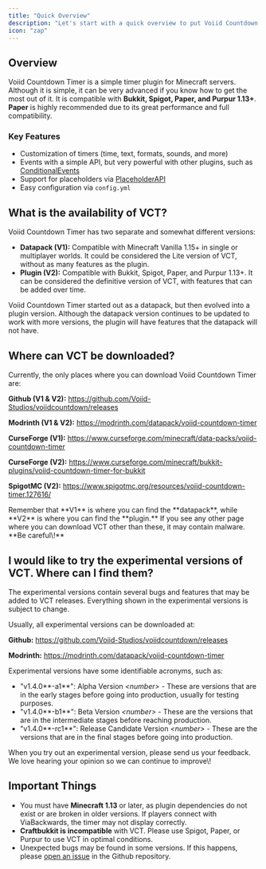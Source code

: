 ```yaml
---
title: "Quick Overview"
description: "Let's start with a quick overview to put Voiid Countdown Timer into context."
icon: "zap"
---
```


## Overview

Voiid Countdown Timer is a simple timer plugin for Minecraft servers. Although it is simple, it can be very advanced if you know how to get the most out of it. It is compatible with **Bukkit, Spigot, Paper, and Purpur 1.13\+**. **Paper** is highly recommended due to its great performance and full compatibility.

### Key Features

- Customization of timers (time, text, formats, sounds, and more)
- Events with a simple API, but very powerful with other plugins, such as [ConditionalEvents](https://www.spigotmc.org/resources/conditionalevents-custom-actions-for-specific-events-1-8-1-21-8.82271/)
- Support for placeholders via [PlaceholderAPI](https://www.spigotmc.org/resources/placeholderapi.6245/)
- Easy configuration via `config.yml`

## What is the availability of VCT?

Voiid Countdown Timer has two separate and somewhat different versions:

- **Datapack (V1):** Compatible with Minecraft Vanilla 1.15\+ in single or multiplayer worlds. It could be considered the Lite version of VCT, without as many features as the plugin.
- **Plugin (V2):** Compatible with Bukkit, Spigot, Paper, and Purpur 1.13\+. It can be considered the definitive version of VCT, with features that can be added over time.

Voiid Countdown Timer started out as a datapack, but then evolved into a plugin version. Although the datapack version continues to be updated to work with more versions, the plugin will have features that the datapack will not have.

## Where can VCT be downloaded?

Currently, the only places where you can download Voiid Countdown Timer are:

**Github (V1 & V2):** https://github.com/Voiid-Studios/voiidcountdown/releases

**Modrinth (V1 & V2):** https://modrinth.com/datapack/voiid-countdown-timer

**CurseForge (V1):** https://www.curseforge.com/minecraft/data-packs/voiid-countdown-timer

**CurseForge (V2):** https://www.curseforge.com/minecraft/bukkit-plugins/voiid-countdown-timer-for-bukkit

**SpigotMC (V2):** https://www.spigotmc.org/resources/voiid-countdown-timer.127616/

<Info>
  Remember that **V1** is where you can find the **datapack**, while **V2** is where you can find the **plugin.**
</Info>

<Danger>
  If you see any other page where you can download VCT other than these, it may contain malware. **Be careful\!**
</Danger>

## I would like to try the experimental versions of VCT. Where can I find them?

<Note>
  The experimental versions contain several bugs and features that may be added to VCT releases. Everything shown in the experimental versions is subject to change.
</Note>

Usually, all experimental versions can be downloaded at:

**Github:** https://github.com/Voiid-Studios/voiidcountdown/releases

**Modrinth:** https://modrinth.com/datapack/voiid-countdown-timer

Experimental versions have some identifiable acronyms, such as:

- "v1.4.0\*\*-a1\*\*": Alpha Version _\<number\> -_ These are versions that are in the early stages before going into production, usually for testing purposes.
- "v1.4.0\*\*-b1\*\*": Beta Version _\<number\> -_ These are the versions that are in the intermediate stages before reaching production.
- "v1.4.0\*\*-rc1\*\*": Release Candidate Version _\<number\> -_ These are the versions that are in the final stages before going into production.

<Tip>
  When you try out an experimental version, please send us your feedback. We love hearing your opinion so we can continue to improve\!
</Tip>

## Important Things

- You must have **Minecraft 1.13** or later, as plugin dependencies do not exist or are broken in older versions. If players connect with ViaBackwards, the timer may not display correctly.
- **Craftbukkit is incompatible** with VCT. Please use Spigot, Paper, or Purpur to use VCT in optimal conditions.
- Unexpected bugs may be found in some versions. If this happens, please [open an issue](https://github.com/Voiid-Studios/voiidcountdown/issues) in the Github repository.